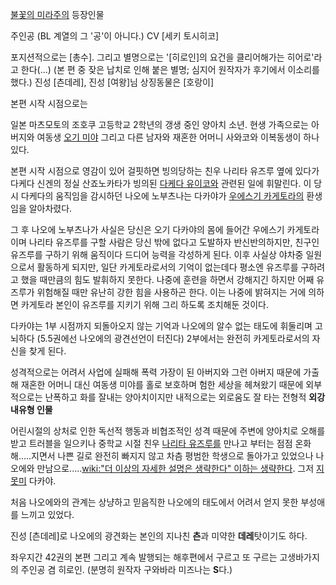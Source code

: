 [[불꽃의 미라주]]의 등장인물

주인공 (BL 계열의 그 '공'이 아니다.)
CV [세키 토시히코]

포지션적으로는 [총수]. 
그리고 별명으로는 '[히로인]의 요건을 클리어해가는 히어로'라고 한다(...)
(본 편 중 잦은 납치로 인해 붙은 별명; 심지어 원작자가 후기에서 이소리를 했다.)
진성 [츤데레], 진성 [여왕]님
상징동물은 [호랑이]

본편 시작 시점으로는

일본 마츠모토의 조호쿠 고등학교 2학년의 갱생 중인 양아치 소년.
현생 가족으로는 아버지와 여동생 [[오기 미야]]
그리고 다른 남자와 재혼한 어머니 사와코와 이복동생이 하나 있다.

본편 시작 시점으로
영감이 있어 걸핏하면 빙의당하는 친우 나리타 유즈루 옆에 있다가 다케다 신겐의 정실 산죠노카타가 빙의된 [[다케다 유이코]]와 관련된 일에 휘말린다. 이 당시 다케다의 움직임을 감시하던 나오에 노부츠나는 다카야가 [[우에스기 카게토라]]의 환생임을 알아차렸다.

그 후 나오에 노부츠나가 사실은 당신은 오기 다카야의 몸에 들어간 우에스기 카게토라이며 나리타 유즈루를 구할 사람은 당신 밖에 없다고 도발하자 반신반의하지만, 친구인 유즈루를 구하기 위해 움직이다 드디어 능력을 각성하게 된다. 
이후 사실상 야차중 일원으로서 활동하게 되지만, 일단 카게토라로서의 기억이 없는데다 평소엔 유즈루를 구하려고 했을 때만큼의 힘도 발휘하지 못한다. 나중에 훈련을 하면서 강해지긴 하지만 어째 유즈루가 위험해질 때만 유난히 강한 힘을 사용하곤 한다. 이는 나중에 밝혀지는 거에 의하면 카게토라 본인이 유즈루를 지키기 위해 그리 하도록 조치해둔 것이다.

다카야는 1부 시점까지 되돌아오지 않는 기억과 나오에의 알수 없는 태도에 휘둘리며 고뇌하다 (5.5권에선 나오에의 광견선언이 터진다) 2부에서는 완전히 카게토라로서의 자신을 찾게 된다.

성격적으로는 어려서 사업에 실패해 폭력 가장이 된 아버지와 그런 아버지 때문에 가출해 재혼한 어머니 대신 여동생 미야를 홀로 보호하며 험한 세상을 헤쳐왔기 때문에 외부적으로는 난폭하고 화를 잘내는 양아치이지만 내적으로는 외로움도 잘 타는 전형적 '''외강내유형 인물'''

어린시절의 상처로 인한 독선적 행동과 비협조적인 성격 때문에 주변에 양아치로 오해를 받고 트러블을 일으키나 중학교 시절 친우 [[나리타 유즈루]]를 만나고 부터는 점점 온화해.....지면서 나쁜 길로 완전히 빠지지 않고 차츰 평범한 학생으로 돌아가고 있었으나 나오에와 만남으로.....[[wiki:"더 이상의 자세한 설명은 생략한다" 이하는 생략한다]]. 그저 [[지못미]] 다카야.

처음 나오에와의 관계는 상냥하고 믿음직한 나오에의 태도에서 어려서 얻지 못한 부성애를 느끼고 있었다.

진성 [츤데레]로 나오에의 광견화는 본인의 지나친 '''츤'''과 미약한 '''데레'''탓이기도 하다.

좌우지간 42권의 본편 그리고 계속 발행되는 해후편에서 구르고 또 구르는 고생바가지의 주인공 겸 히로인. (분명히 원작자 구와바라 미즈나는 '''S'''다.)

